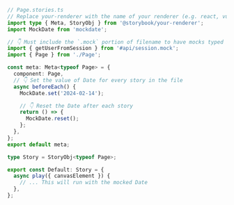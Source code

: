 ```ts
// Page.stories.ts
// Replace your-renderer with the name of your renderer (e.g. react, vue3)
import type { Meta, StoryObj } from '@storybook/your-renderer';
import MockDate from 'mockdate';

// 👇 Must include the `.mock` portion of filename to have mocks typed correctly
import { getUserFromSession } from '#api/session.mock';
import { Page } from './Page';

const meta: Meta<typeof Page> = {
  component: Page,
  // 👇 Set the value of Date for every story in the file
  async beforeEach() {
    MockDate.set('2024-02-14');

    // 👇 Reset the Date after each story
    return () => {
      MockDate.reset();
    };
  },
};
export default meta;

type Story = StoryObj<typeof Page>;

export const Default: Story = {
  async play({ canvasElement }) {
    // ... This will run with the mocked Date
  },
};
```
